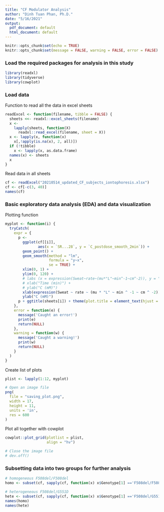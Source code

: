 ```yaml
---
title: "CF Modulator Analysis"
author: "Dinh Tuan Phan, Ph.D."
date: "5/16/2021"
output:
  pdf_document: default
  html_document: default
---
```


```r
knitr::opts_chunk$set(echo = TRUE)
knitr::opts_chunk$set(message = FALSE, warning = FALSE, error = FALSE)
```

### Load the required packages for analysis in this study

```r
library(readxl)
library(tidyverse)
library(cowplot)
```


### Load data

Function to read all the data in excel sheets

```r
readExcel <- function(filename, tibble = FALSE) {
  sheets <<- readxl::excel_sheets(filename)
  x <-
    lapply(sheets, function(X)
      readxl::read_excel(filename, sheet = X))
  x <- lapply(x, function(x)
    x[,!apply(is.na(x), 2, all)])
  if (!tibble)
    x <- lapply(x, as.data.frame)
  names(x) <- sheets
  x
}
```


Read data in all sheets

```r
cf <- readExcel("20210514_updated_CF_subjects_iontophoresis.xlsx")
cf <- cf[-c(3, 40)]
names(cf)
```



### Basic exploratory data analysis (EDA) and data visualization

Plotting function
```r
myplot <- function(i) {
  tryCatch(
    expr = {
      p <-
        ggplot(cf[[i]],
               aes(x = `SR...28`, y = `C_postdose_smooth_2min`)) +
        geom_point() +
        geom_smooth(method = "lm",
                    formula = "y~x",
                    se = TRUE) +
        xlim(0, 1) +
        ylim(0, 120) +
        # labs (x = expression(Sweat~rate~(mu*"L"~min^-1~cm^-2)), y = "C (mM)")
        # xlab("Time (min)") +
        # ylab("C (mM)")
        xlab(expression(Sweat ~ rate ~ (mu * "L" ~ min ^ -1 ~ cm ^ -2))) +
        ylab("C (mM)")
      p + ggtitle(sheets[i]) + theme(plot.title = element_text(hjust = 0.5))
    },
    error = function(e) {
      message('Caught an error!')
      print(e)
      return(NULL)
    },
    warning = function(w) {
      message('Caught a warning!')
      print(w)
      return(NULL)
    }
  )
}
```


Create list of plots

```r
plist <- lapply(1:12, myplot)
```


```r
# Open an image file
png(
  file = "saving_plot.png",
  width = 17,
  height = 11,
  units = 'in',
  res = 600
)
```


Plot all together with cowplot

```r
cowplot::plot_grid(plotlist = plist,
                   align = "hv")

# Close the image file
# dev.off()
```



### Subsetting data into two groups for further analysis


```r
# homogeneous F508del/F508del
homo <- subset(cf, sapply(cf, function(x) x$Genotype[1] =='F508del/F508del'))

# heterogeneous F508del/G551D
hete <- subset(cf, sapply(cf, function(x) x$Genotype[1] =='F508del/G551D'))
names(homo)
names(hete)
```


